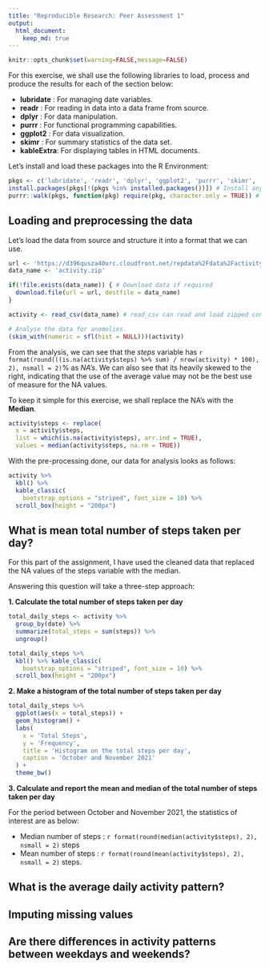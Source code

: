 ```yaml
---
title: "Reproducible Research: Peer Assessment 1"
output: 
  html_document:
    keep_md: true
---
```


```r
knitr::opts_chunk$set(warning=FALSE,message=FALSE)

```

For this exercise, we shall use the following libraries to load, process and produce the results for each of the section below:

* **lubridate** : For managing date variables.
* **readr**     : For reading in data into a data frame from source.
* **dplyr**     : For data manipulation.
* **purrr**     : For functional programming capabilities.
* **ggplot2**   : For data visualization.
* **skimr**     : For summary statistics of the data set.
* **kableExtra**: For displaying tables in HTML documents.

Let's install and load these packages into the R Environment:

```r
pkgs <- c('lubridate', 'readr', 'dplyr', 'ggplot2', 'purrr', 'skimr', 'kableExtra')
install.packages(pkgs[!(pkgs %in% installed.packages())]) # Install any missing packages
purrr::walk(pkgs, function(pkg) require(pkg, character.only = TRUE)) # Load packages

```

## Loading and preprocessing the data

Let's load the data from source and structure it into a format that we can use.

```r
url <- 'https://d396qusza40orc.cloudfront.net/repdata%2Fdata%2Factivity.zip'
data_name <- 'activity.zip'

if(!file.exists(data_name)) { # Download data if required
  download.file(url = url, destfile = data_name)
}

activity <- read_csv(data_name) # read_csv can read and load zipped contents.

# Analyse the data for anomolies.
(skim_with(numeric = sfl(hist = NULL)))(activity)

```

From the analysis, we can see that the *steps* variable has ```r format(round(((is.na(activity$steps) %>% sum) / nrow(activity) * 100), 2), nsmall = 2)```% as *NA's*. We can also see that its heavily skewed to the right, indicating that the use of the average value may not be the best use of measure for the NA values. 

To keep it simple for this exercise, we shall replace the NA's with the **Median**.

```r
activity$steps <- replace(
  x = activity$steps, 
  list = which(is.na(activity$steps), arr.ind = TRUE), 
  values = median(activity$steps, na.rm = TRUE))

```

With the pre-processing done, our data for analysis looks as follows:

```r

activity %>% 
  kbl() %>% 
  kable_classic(
    bootstrap_options = "striped", font_size = 10) %>% 
  scroll_box(height = "200px")

```

## What is mean total number of steps taken per day?

For this part of the assignment, I have used the cleaned data that replaced the NA values of the steps variable with the median.

Answering this question will take a three-step approach:

**1. Calculate the total number of steps taken per day**

```r

total_daily_steps <- activity %>% 
  group_by(date) %>% 
  summarize(total_steps = sum(steps)) %>% 
  ungroup()

total_daily_steps %>%
  kbl() %>% kable_classic(
    bootstrap_options = "striped", font_size = 10) %>%
  scroll_box(height = "200px")


```

**2. Make a histogram of the total number of steps taken per day**

```r
total_daily_steps %>% 
  ggplot(aes(x = total_steps)) + 
  geom_histogram() + 
  labs(
    x = 'Total Steps', 
    y = 'Frequency',
    title = 'Histogram on the total steps per day',
    caption = 'October and November 2021'
  ) + 
  theme_bw()

```

**3. Calculate and report the mean and median of the total number of steps taken per day**

For the period between October and November 2021, the statistics of interest are as below:

* Median number of steps : `r format(round(median(activity$steps), 2), nsmall = 2)` steps
* Mean number of steps   : `r format(round(mean(activity$steps), 2), nsmall = 2)` steps.

## What is the average daily activity pattern?



## Imputing missing values



## Are there differences in activity patterns between weekdays and weekends?
